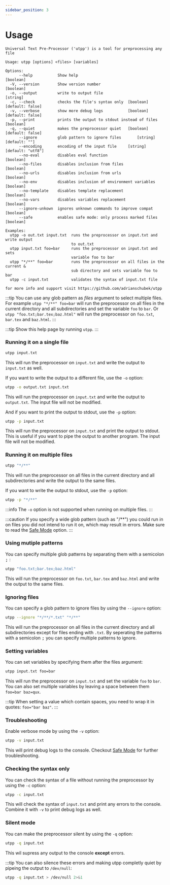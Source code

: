 ```yaml
---
sidebar_position: 3
---
```


# Usage

```
Universal Text Pre-Processor ('utpp') is a tool for preprocessing any file

Usage: utpp [options] <files> [variables]

Options:
      --help           Show help                                       [boolean]
  -V, --version        Show version number                             [boolean]
  -o, --output         write to output file                             [string]
  -c, --check          checks the file's syntax only  [boolean] [default: false]
  -v, --verbose        show more debug logs           [boolean] [default: false]
  -p, --print          prints the output to stdout instead of files    [boolean]
  -q, --quiet          makes the preprocessor quiet   [boolean] [default: false]
      --ignore         glob pattern to ignore files       [string] [default: ""]
      --encoding       encoding of the input file     [string] [default: "utf8"]
      --no-eval        disables eval function                          [boolean]
      --no-files       disables inclusion from files                   [boolean]
      --no-urls        disables inclusion from urls                    [boolean]
      --no-env         disables inclusion of environment variables     [boolean]
      --no-template    disables template replacement                   [boolean]
      --no-vars        disables variables replacement                  [boolean]
      --ignore-unkown  ignores unknown commands to improve compat      [boolean]
      --safe           enables safe mode: only process marked files    [boolean]

Examples:
  utpp -o out.txt input.txt  runs the preprocessor on input.txt and write output
                             to out.txt
  utpp input.txt foo=bar     runs the preprocessor on input.txt and sets
                             variable foo to bar
  utpp "*/**" foo=bar        runs the preprocessor on all files in the current &
                             sub directory and sets variable foo to bar
  utpp -c input.txt          validates the syntax of input.txt file

for more info and support visit https://github.com/adrianschubek/utpp
```

:::tip
You can use any glob pattern as *files* argument to select multiple files.
For example `utpp "*/**" foo=bar` will run the preprocessor on all files in the current directory and all subdirectories and set the variable `foo` to `bar`.
Or `utpp "foo.txt;bar.tex;baz.html"` will run the preprocessor on `foo.txt`, `bar.tex` and `baz.html`.
:::

:::tip
Show this help page by running `utpp`.
:::

### Running it on a single file

```bash
utpp input.txt
```
This will run the preprocessor on `input.txt` and write the output to `input.txt` as well.

If you want to write the output to a different file, use the `-o` option:

```bash
utpp -o output.txt input.txt
```
This will run the preprocessor on `input.txt` and write the output to `output.txt`. The input file will not be modified.

And if you want to print the output to stdout, use the `-p` option:

```bash
utpp -p input.txt
```

This will run the preprocessor on `input.txt` and print the output to stdout. This is useful if you want to pipe the output to another program.
The input file will not be modified.

### Running it on multiple files

```bash
utpp "*/**"
```

This will run the preprocessor on all files in the current directory and all subdirectories and write the output to the same files.

If you want to write the output to stdout, use the `-p` option:

```bash
utpp -p "*/**"
```

:::info
The `-o` option is not supported when running on multiple files.
:::

:::caution
If you specify a wide glob pattern (such as "/**") you could run in on files you did not intend to run it on, which may result in errors.
Make sure to read the [Safe Mode](/advanced/safe) option.
:::

### Using mutiple patterns

You can specify multiple glob patterns by separating them with a semicolon <kbd>;</kbd> :

```bash
utpp "foo.txt;bar.tex;baz.html"
```

This will run the preprocessor on `foo.txt`, `bar.tex` and `baz.html` and write the output to the same files.

### Ignoring files

You can specify a glob pattern to ignore files by using the `--ignore` option:

```bash
utpp --ignore "*/**/*.txt" "*/**"
```

This will run the preprocessor on all files in the current directory and all subdirectories except for files ending with `.txt`.
By seperating the patterns with a semicolon <kbd>;</kbd> you can specify multiple patterns to ignore.

### Setting variables

You can set variables by specifying them after the files argument:

```bash
utpp input.txt foo=bar
```

This will run the preprocessor on `input.txt` and set the variable `foo` to `bar`.
You can also set multiple variables by leaving a space between them `foo=bar baz=qux`.

:::tip
When setting a value which contain spaces, you need to wrap it in quotes: `foo="bar baz"`.
:::

### Troubleshooting 

Enable verbose mode by using the `-v` option:

```bash
utpp -v input.txt
```

This will print debug logs to the console. Checkout [Safe Mode](/advanced/safe) for further troubleshooting.

### Checking the syntax only

You can check the syntax of a file without running the preprocessor by using the `-c` option:

```bash
utpp -c input.txt
```

This will check the syntax of `input.txt` and print any errors to the console. Combine it with `-v` to print debug logs as well.

### Silent mode

You can make the preprocessor silent by using the `-q` option:

```bash
utpp -q input.txt
```

This wil supress any output to the console **except** errors. 

:::tip
You can also silence these errors and making utpp completly quiet by pipeing the output to `/dev/null`:

```bash 
utpp -q input.txt > /dev/null 2>&1
```